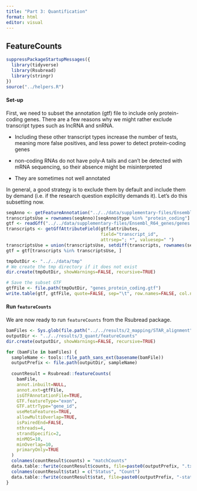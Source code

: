 ```yaml
---
title: "Part 3: Quantification"
format: html
editor: visual
---
```


## FeatureCounts

```r
suppressPackageStartupMessages({
  library(tidyverse)
  library(Rsubread)
  library(stringr)
})
source("../helpers.R")
```

#### Set-up

First, we need to subset the annotation (gtf) file to include only protein-coding genes. There are a few reasons why we might rather exclude transcript types such as lncRNA and snRNA.

-   Including these other transcript types increase the number of tests, meaning more false positives, and less power to detect protein-coding genes

-   non-coding RNAs do not have poly-A tails and can't be detected with mRNA sequencing, so their absence might be misinterpreted

-   They are sometimes not well annotated

In general, a good strategy is to exclude them by default and include them by demand (i.e. if the research question explicitly demands it). Let's do this subsetting now.

```r
seqAnno <- getFeatureAnnotation("../../data/supplementary-files/Ensembl_R64_genes/genes_annotation_byTranscript.txt", dataFeatureType="transcript")
transcriptsUse = rownames(seqAnno)[seqAnno$type %in% "protein_coding"]
gtf <- readGff("../../data/supplementary-files/Ensembl_R64_genes/genes.gtf")
transcripts <- getGffAttributeField(gtf$attributes,
                                    field="transcript_id", 
                                    attrsep="; *", valuesep=" ")
transcriptsUse = union(transcriptsUse, setdiff(transcripts, rownames(seqAnno))) ## add those where we have no info, e.g. spikes
gtf = gtf[transcripts %in% transcriptsUse, ]

tmpOutDir <- "../../data/tmp"
# We create the tmp directory if it does not exist
dir.create(tmpOutDir, showWarnings=FALSE, recursive=TRUE)

# Save the subset GTF
gtfFile <- file.path(tmpOutDir, "genes_protein_coding.gtf")
write.table(gtf, gtfFile, quote=FALSE, sep="\t", row.names=FALSE, col.names=FALSE)
```

#### Run `featureCounts`

We are now ready to run `featureCounts` from the Rsubread package.

```r
bamFiles <- Sys.glob(file.path("../../results/2_mapping/STAR_alignment", "*bam"))
outputDir <- "../../results/3_quant/featureCounts"
dir.create(outputDir, showWarnings=FALSE, recursive=TRUE)

for (bamFile in bamFiles) {
  sampleName <- tools::file_path_sans_ext(basename(bamFile))
  outputPrefix <- file.path(outputDir, sampleName)
  
  countResult = Rsubread::featureCounts(
    bamFile, 
    annot.inbuilt=NULL,
    annot.ext=gtfFile,
    isGTFAnnotationFile=TRUE,
    GTF.featureType="exon",
    GTF.attrType="gene_id",
    useMetaFeatures=TRUE,
    allowMultiOverlap=TRUE,
    isPairedEnd=FALSE, 
    nthreads=4, 
    strandSpecific=2,
    minMQS=10,
    minOverlap=10,
    primaryOnly=TRUE
  )
  colnames(countResult$counts) = "matchCounts"
  data.table::fwrite(countResult$counts, file=paste0(outputPrefix, ".txt"), sep="\t", row.names=TRUE)
  colnames(countResult$stat) = c("Status", "Count")
  data.table::fwrite(countResult$stat, file=paste0(outputPrefix, "-stats.txt"), row.names=FALSE)
}
```
